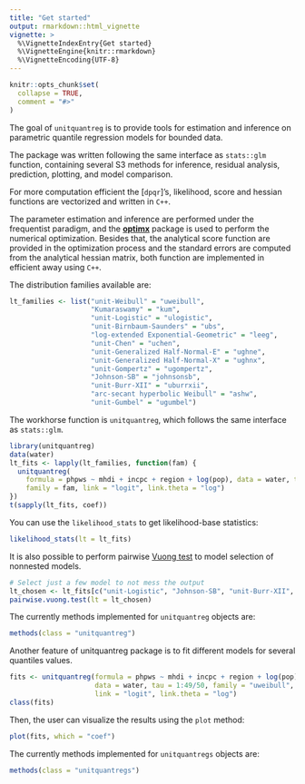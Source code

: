 ```yaml
---
title: "Get started"
output: rmarkdown::html_vignette
vignette: >
  %\VignetteIndexEntry{Get started}
  %\VignetteEngine{knitr::rmarkdown}
  %\VignetteEncoding{UTF-8}
---
```


```r
knitr::opts_chunk$set(
  collapse = TRUE,
  comment = "#>"
)
```

The goal of `unitquantreg` is to provide tools for estimation and inference on
parametric quantile regression models for bounded data.

The package was written following the same interface as `stats::glm` function,
containing several S3 methods for inference, residual analysis, prediction,
plotting, and model comparison.

For more computation efficient the [`dpqr`]'s, likelihood, score and
hessian functions are vectorized and written in `C++`.

The parameter estimation and inference are performed under the frequentist
paradigm, and the
[**optimx**](https://CRAN.R-project.org/package=optimx)
package is used to perform the numerical optimization.
Besides that, the analytical score function are provided in the optimization
process and the standard errors are computed from the analytical hessian matrix,
both function are implemented in efficient away using `C++`.


The distribution families available are:

```r
lt_families <- list("unit-Weibull" = "uweibull",
                    "Kumaraswamy" = "kum",
                    "unit-Logistic" = "ulogistic",
                    "unit-Birnbaum-Saunders" = "ubs",
                    "log-extended Exponential-Geometric" = "leeg",
                    "unit-Chen" = "uchen",
                    "unit-Generalized Half-Normal-E" = "ughne",
                    "unit-Generalized Half-Normal-X" = "ughnx",
                    "unit-Gompertz" = "ugompertz",
                    "Johnson-SB" = "johnsonsb",
                    "unit-Burr-XII" = "uburrxii",
                    "arc-secant hyperbolic Weibull" = "ashw",
                    "unit-Gumbel" = "ugumbel")
```


The workhorse function is `unitquantreg`, which follows the same interface as
`stats::glm`.

```r
library(unitquantreg)
data(water)
lt_fits <- lapply(lt_families, function(fam) {
  unitquantreg(
    formula = phpws ~ mhdi + incpc + region + log(pop), data = water, tau = 0.5,
    family = fam, link = "logit", link.theta = "log")
})
t(sapply(lt_fits, coef))
```

You can use the `likelihood_stats` to get likelihood-base statistics:

```r
likelihood_stats(lt = lt_fits)
```

It is also possible to perform pairwise
[Vuong test](https://en.wikipedia.org/wiki/Vuong%27s_closeness_test) to model
selection of nonnested models.

```r
# Select just a few model to not mess the output
lt_chosen <- lt_fits[c("unit-Logistic", "Johnson-SB", "unit-Burr-XII", "unit-Weibull")]
pairwise.vuong.test(lt = lt_chosen)
```

The currently methods implemented for `unitquantreg` objects are:
```r
methods(class = "unitquantreg")
```

Another feature of unitquantreg package is to fit different models for several
quantiles values.

```r
fits <- unitquantreg(formula = phpws ~ mhdi + incpc + region + log(pop),
                     data = water, tau = 1:49/50, family = "uweibull",
                     link = "logit", link.theta = "log")
class(fits)
```

Then, the user can visualize the results using the `plot` method:

```r
plot(fits, which = "coef")
```


The currently methods implemented for `unitquantregs` objects are:
```r
methods(class = "unitquantregs")
```

